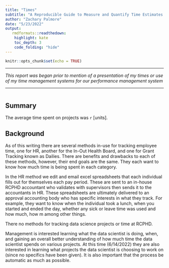 ```yaml
---
title: "Times"
subtitle: "A Reproducible Guide to Measure and Quantify Time Estimates of Projects"
author: "Zachary Palmore"
date: "5/23/2022"
output: 
   rmdformats::readthedown:
    highlight: kate
    toc_depth: 3
    code_folding: "hide"
---
```


```r
knitr::opts_chunk$set(echo = TRUE)
```

<hr/>

<i>This report was began prior to mention of a presentation of my times or use of my time management systems for our performance management system</i>

<hr/>

```r

```

## Summary

The average time spent on projects was `r` [units].

## Background

As of this writing there are several methods in-use for tracking employee time, one for HR, another for the In-Out Health Board, and one for Grant Tracking known as Dailies. There are benefits and drawbacks to each of these methods, however, their end goals are the same. They each want to know how much time is being spent in each category.

In the HR method we edit and email excel spreadsheets that each individual fills out for themselves each pay period. These are sent to an in-house RCPHD accountant who validates with supervisors then sends it to the accountants in HR. These spreadsheets are ultimately delivered to an approval accounting body who has specific interests in what they track. For example, they want to know when the individual took a lunch, when you started and ended the day, whether any sick or leave time was used and how much, how m among other things.

There no methods for tracking data science projects or time at RCPHD.

Management is interested learning what the data scientist is doing, when, and gaining an overall better understanding of how much time the data scientist spends on various projects. At this time (6/14/2022) they are also interested in learning what projects the data scientist is choosing to work on (since no specifics have been given). It is also important that the process be automatic as much as possible.
